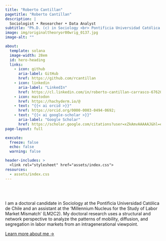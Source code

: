 ```yaml
---
title: "Roberto Cantillan"
pagetitle: "Roberto Cantillan"
description: |
  Sociologist • Researcher • Data Analyst 
subtitle: "Ph.D. (c) in Sociology <br> Pontificia Universidad Católica de Chile"
image: img/originaltheoryor00wrig_0137.jpg
image-alt: ""

about:
  template: solana
  image-width: 28em
  id: hero-heading
  links:
    - icon: github
      aria-label: GitHub
      href: https://github.com/rcantillan
    - icon: linkedin
      aria-label: "LinkedIn"
      href: https://cl.linkedin.com/in/roberto-cantillan-carrasco-67620517b
    - icon: mastodon
      href: https://hachyderm.io/@
    - text: "{{< ai orcid >}}"
      href: https://orcid.org/0000-0003-0494-0692;
    - text: "{{< ai google-scholar >}}"
      aria-label: "Google Scholar"
      href: https://scholar.google.com/citations?user=xZkAmvAAAAAJ&hl=es
page-layout: full

execute: 
  freeze: false
  echo: false
  warning: false

header-includes: >
  <link rel="stylesheet" href="assets/index.css">
resources:
  - assets/index.css
---
```


<br><br>


::: {#hero-heading}

I am a doctoral candidate in Sociology at the Pontificia Universidad Católica de Chile and an assistant at the ‘Millennium Nucleus for the Study of Labor Market Mismatch’ (LM2C2). My doctoral research uses a structural and network perspective to analyze the patterns of mobility, diffusion, and segregation in labor markets from an intragenerational viewpoint.

[Learn more about me &rarr;](/about){.about-links .subtitle}

:::
<!-- hero-heading -->



